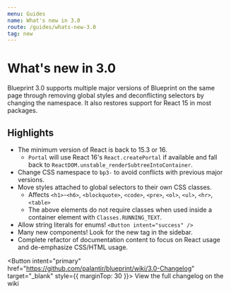 ```yaml
---
menu: Guides
name: What's new in 3.0
route: /guides/whats-new-3.0
tag: new
---
```



# What's new in 3.0

Blueprint 3.0 supports multiple major versions of Blueprint on the same page through removing global styles and deconflicting selectors by changing the namespace. It also restores support for React 15 in most packages.

## Highlights

- The minimum version of React is back to 15.3 or 16.
    - `Portal` will use React 16's `React.createPortal` if available and fall back to `ReactDOM.unstable_renderSubtreeIntoContainer`.
- Change CSS namespace to `bp3-` to avoid conflicts with previous major versions.
- Move styles attached to global selectors to their own CSS classes.
    - Affects `<h1>`-`<h6>`, `<blockquote>`, `<code>`, `<pre>`, `<ol>`, `<ul>`, `<hr>`, `<table>`
    - The above elements do not require classes when used inside a container element with `Classes.RUNNING_TEXT`.
- Allow string literals for enums! `<Button intent="success" />`
- Many new components! Look for the <Tag minimal={true} intent="success">new</Tag> tag in the sidebar.
- Complete refactor of documentation content to focus on React usage and de-emphasize CSS/HTML usage.

<Button intent="primary" href="https://github.com/palantir/blueprint/wiki/3.0-Changelog" target="_blank" style={{ marginTop: 30 }}>
    View the full changelog on the wiki
</Button>
